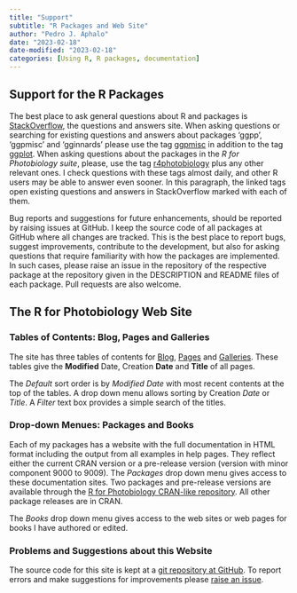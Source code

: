 ```yaml
---
title: "Support"
subtitle: "R Packages and Web Site"
author: "Pedro J. Aphalo"
date: "2023-02-18"
date-modified: "2023-02-18"
categories: [Using R, R packages, documentation]
---
```


## Support for the R Packages

The best place to ask general questions about R and packages is [StackOverflow](https://stackoverflow.com/), the questions and answers site. When asking questions or searching for existing questions and answers about packages 'ggpp', 'ggpmisc' and 'gginnards' please use the tag [ggpmisc](https://stackoverflow.com/questions/tagged/ggpmisc) in addition to the tag [ggplot](https://stackoverflow.com/questions/tagged/ggplot2). When asking questions about the packages in the _R for Photobiology suite_, please, use the tag [r4photobiology](https://stackoverflow.com/questions/tagged/r4photobiology) plus any other relevant ones. I check questions with these tags almost daily, and other R users may be able to answer even sooner. In this paragraph, the linked tags open existing questions and answers in StackOverflow marked with each of them.

Bug reports and suggestions for future enhancements, should be reported by raising issues at GitHub. I keep the source code of all packages at GitHub where all changes are tracked. This is the best place to report bugs, suggest improvements, contribute to the development, but also for asking questions that require familiarity with how the packages are implemented. In such cases, please raise an issue in the repository of the respective package at the repository given in the DESCRIPTION and README files of each package. Pull requests are also welcome.

## The R for Photobiology Web Site

### Tables of Contents: Blog, Pages and Galleries

The site has three tables of contents for [Blog](../posts.qmd), [Pages](../pages.qmd) and [Galleries](../galleries.qmd). These tables give the **Modified** Date, Creation **Date** and **Title** of all pages.

The _Default_ sort order is by _Modified Date_ with most recent contents at the top of the tables. A drop down menu allows sorting by Creation _Date_ or _Title_. A _Filter_ text box provides a simple search of the titles.

### Drop-down Menues: Packages and Books

Each of my packages has a website with the full documentation in HTML format including the output from all examples in help pages. They reflect either the current CRAN version or a pre-release version (version with minor component 9000 to 9009). The _Packages_ drop down menu gives access to these documentation sites. Two packages and pre-release versions are available through the [R for Photobiology CRAN-like repository](https://r.r4photobiology.info). All other package releases are in CRAN.

The _Books_ drop down menu gives access to the web sites or web pages for books I have authored or edited.

### Problems and Suggestions about this Website

The source code for this site is kept at a [git repository at GitHub](https://github.com/aphalo/r4p-blog). To report errors and make suggestions for improvements please [raise an issue](https://github.com/aphalo/r4p-blog/issues).
